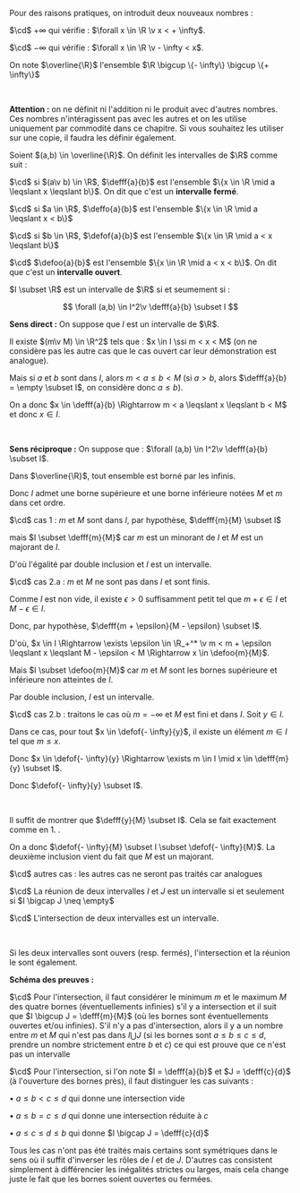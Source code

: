 

<Item type='definition' titre='droite réelle achevée'>

Pour des raisons pratiques, on introduit deux nouveaux nombres :

$\cd$ $+ \infty$ qui vérifie : $\forall x \in \R \v x < + \infty$.

$\cd$ $- \infty$ qui vérifie : $\forall x \in \R \v - \infty < x$.

On note $\overline{\R}$ l'ensemble $\R \bigcup \{- \infty\} \bigcup \{+ \infty\}$

<br/>

**Attention :** on ne définit ni l'addition ni le produit avec d'autres nombres. Ces nombres n'intéragissent pas avec les autres et on les utilise uniquement par commodité dans ce chapitre. Si vous souhaitez les utiliser sur une copie, il faudra les définir également.
</Item>


<Item type='definition' titre='intervalle' searchDesc="ensemble réels">

Soient $(a,b) \in \overline{\R}$. On définit les intervalles de $\R$ comme suit :

$\cd$ si $(a\v b) \in \R$, $\defff{a}{b}$ est l'ensemble $\{x \in \R \mid a \leqslant x \leqslant b\}$. On dit que c'est un **intervalle fermé**.


$\cd$ si $a \in \R$, $\deffo{a}{b}$ est l'ensemble $\{x \in \R \mid a \leqslant x < b\}$


$\cd$ si $b \in \R$, $\defof{a}{b}$ est l'ensemble $\{x \in \R \mid a < x \leqslant b\}$


$\cd$ $\defoo{a}{b}$ est l'ensemble $\{x \in \R \mid a < x < b\}$. On dit que c'est un **intervalle ouvert**.
</Item>

<Item type='proposition' titre='caractérisation des intervalles' searchDesc="ensemble réels">

$I \subset \R$ est un intervalle de $\R$ si et seumement si : 

$$
\forall (a,b) \in I^2\v \defff{a}{b} \subset I
$$
</Item>

<Hideable type='démonstration' titre=''>

**Sens direct :** On suppose que $I$ est un intervalle de $\R$. 

Il existe $(m\v M) \in \R^2$ tels que : $x \in I \ssi m < x < M$ (on ne considère pas les autre cas que le cas ouvert car leur démonstration est analogue). 

Mais si $a$ et $b$ sont dans $I$, alors $m < a \leqslant b < M$ (si $a > b$, alors $\defff{a}{b} = \empty \subset I$, on considère donc $a \leqslant b$). 

On a donc $x \in \defff{a}{b} \Rightarrow m < a \leqslant x \leqslant b < M$ et donc $x \in I$.

<br/>

**Sens réciproque :** On suppose que : $\forall (a,b) \in I^2\v \defff{a}{b} \subset I$. 

Dans $\overline{\R}$, tout ensemble est borné par les infinis. 

Donc $I$ admet une borne supérieure et une borne inférieure notées $M$ et $m$ dans cet ordre. 

$\cd$ cas 1 : $m$ et $M$ sont dans $I$, par hypothèse, $\defff{m}{M} \subset I$ 

mais $I \subset \defff{m}{M}$ car $m$ est un minorant de $I$ et $M$ est un majorant de $I$.

D'où l'égalité par double inclusion et $I$ est un intervalle.

$\cd$ cas 2.a : $m$ et $M$ ne sont pas dans $I$ et sont finis. 

Comme $I$ est non vide, il existe $\epsilon > 0$ suffisamment petit tel que $m + \epsilon \in I$ et $M - \epsilon \in I$. 

Donc, par hypothèse, $\defff{m + \epsilon}{M - \epsilon} \subset I$. 

D'où, $x \in I \Rightarrow  \exists \epsilon \in \R_+^* \v m < m + \epsilon \leqslant x \leqslant M - \epsilon < M \Rightarrow x \in \defoo{m}{M}$. 

Mais $I \subset \defoo{m}{M}$ car $m$ et $M$ sont les bornes supérieure et inférieure non atteintes de $I$. 

Par double inclusion, $I$ est un intervalle.

$\cd$ cas 2.b : traitons le cas où $m = - \infty$ et $M$ est fini et dans $I$. Soit $y \in I$.

Dans ce cas, pour tout $x \in \defof{- \infty}{y}$, il existe un élément $m \in I$ tel que $m \leqslant x$.

Donc $x \in \defof{- \infty}{y} \Rightarrow \exists m \in I \mid x \in \defff{m}{y} \subset I$. 

Donc $\defof{- \infty}{y} \subset I$. 

<br/>

Il suffit de montrer que $\defff{y}{M} \subset I$. Cela se fait exactement comme en 1. .

On a donc $\defof{- \infty}{M}  \subset I \subset \defof{- \infty}{M}$. La deuxième inclusion vient du fait que $M$ est un majorant.


$\cd$ autres cas : les autres cas ne seront pas traités car analogues
</Hideable>

<Item type='proposition' titre="réunion et intersection d'intervalles">

$\cd$ La réunion de deux intervalles $I$ et $J$ est un intervalle si et seulement si $I \bigcap J \neq \empty$

$\cd$ L'intersection de deux intervalles est un intervalle.

<br/>

Si les deux intervalles sont ouvers (resp. fermés), l'intersection et la réunion le sont également.
</Item>

<Hideable type='démonstration' titre=''>

**Schéma des preuves :**

$\cd$ Pour l'intersection, il faut considérer le minimum $m$ et le maximum $M$ des quatre bornes (éventuellements infinies) s'il y a intersection et il suit que $I \bigcup J = \defff{m}{M}$ (où les bornes sont éventuellements ouvertes et/ou infinies). S'il n'y a pas d'intersection, alors il y a un nombre entre $m$ et $M$ qui n'est pas dans $I \bigcup J$ (si les bornes sont $a \leqslant b \leqslant c \leqslant d$, prendre un nombre strictement entre $b$ et $c$) ce qui est prouve que ce n'est pas un intervalle

$\cd$ Pour l'intersection, si l'on note $I = \defff{a}{b}$ et $J = \defff{c}{d}$ (à l'ouverture des bornes près), il faut distinguer les cas suivants : 

<Indent>

$\bullet$ $a \leqslant b < c \leqslant d$ qui donne une intersection vide

$\bullet$ $a \leqslant b = c \leqslant d$ qui donne une intersection réduite à $c$

$\bullet$ $a  \leqslant c \leqslant d \leqslant b$ qui donne $I \bigcap J = \defff{c}{d}$

Tous les cas n'ont pas été traités mais certains sont symétriques dans le sens où il suffit d'inverser les rôles de $I$ et de $J$. D'autres cas consistent simplement à différencier les inégalités strictes ou larges, mais cela change juste le fait que les bornes soient ouvertes ou fermées.
</Indent>
</Hideable>